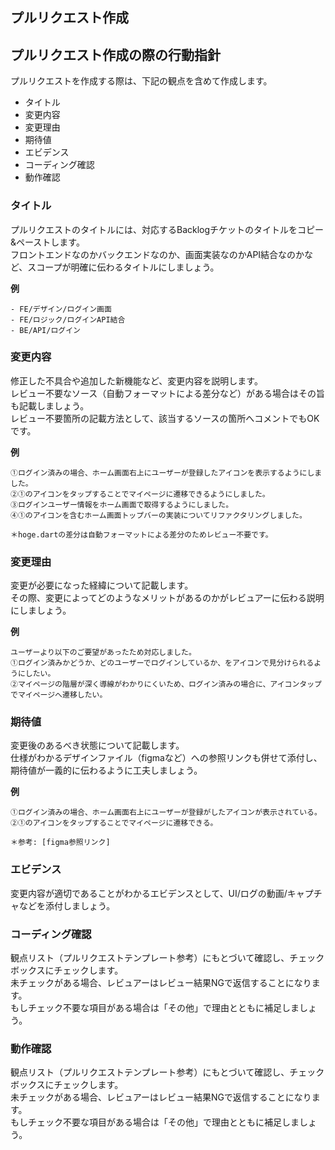 ## プルリクエスト作成

## プルリクエスト作成の際の行動指針

プルリクエストを作成する際は、下記の観点を含めて作成します。  

- タイトル
- 変更内容
- 変更理由
- 期待値
- エビデンス
- コーディング確認
- 動作確認

### タイトル
プルリクエストのタイトルには、対応するBacklogチケットのタイトルをコピー&ペーストします。  
フロントエンドなのかバックエンドなのか、画面実装なのかAPI結合なのかなど、スコープが明確に伝わるタイトルにしましょう。  

**例**

```
- FE/デザイン/ログイン画面
- FE/ロジック/ログインAPI結合
- BE/API/ログイン
```

### 変更内容

修正した不具合や追加した新機能など、変更内容を説明します。  
レビュー不要なソース（自動フォーマットによる差分など）がある場合はその旨も記載しましょう。  
レビュー不要箇所の記載方法として、該当するソースの箇所へコメントでもOKです。  

**例**

```
①ログイン済みの場合、ホーム画面右上にユーザーが登録したアイコンを表示するようにしました。
②①のアイコンをタップすることでマイページに遷移できるようにしました。
③ログインユーザー情報をホーム画面で取得するようにしました。
④①のアイコンを含むホーム画面トップバーの実装についてリファクタリングしました。

＊hoge.dartの差分は自動フォーマットによる差分のためレビュー不要です。
```

### 変更理由

変更が必要になった経緯について記載します。  
その際、変更によってどのようなメリットがあるのかがレビュアーに伝わる説明にしましょう。  

**例**

```
ユーザーより以下のご要望があったため対応しました。
①ログイン済みかどうか、どのユーザーでログインしているか、をアイコンで見分けられるようにしたい。
②マイページの階層が深く導線がわかりにくいため、ログイン済みの場合に、アイコンタップでマイページへ遷移したい。
```

### 期待値

変更後のあるべき状態について記載します。  
仕様がわかるデザインファイル（figmaなど）への参照リンクも併せて添付し、期待値が一義的に伝わるように工夫しましょう。  

**例**

```
①ログイン済みの場合、ホーム画面右上にユーザーが登録がしたアイコンが表示されている。
②①のアイコンをタップすることでマイページに遷移できる。

＊参考: [figma参照リンク]
```

### エビデンス

変更内容が適切であることがわかるエビデンスとして、UI/ログの動画/キャプチャなどを添付しましょう。  

### コーディング確認

観点リスト（プルリクエストテンプレート参考）にもとづいて確認し、チェックボックスにチェックします。  
未チェックがある場合、レビュアーはレビュー結果NGで返信することになります。  
もしチェック不要な項目がある場合は「その他」で理由とともに補足しましょう。  

### 動作確認

観点リスト（プルリクエストテンプレート参考）にもとづいて確認し、チェックボックスにチェックします。  
未チェックがある場合、レビュアーはレビュー結果NGで返信することになります。  
もしチェック不要な項目がある場合は「その他」で理由とともに補足しましょう。  